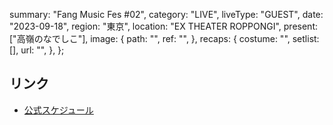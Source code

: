   summary: "Fang Music Fes #02",
  category: "LIVE",
  liveType: "GUEST",
  date: "2023-09-18",
  region: "東京",
  location: "EX THEATER ROPPONGI",
  present: ["高嶺のなでしこ"],
  image: {
    path: "",
    ref: "",
  },
  recaps: {
    costume: "",
    setlist: [],
    url: "",
  },
};

## リンク

- [公式スケジュール](https://takanenonadeshiko.jp/?p=1285)
